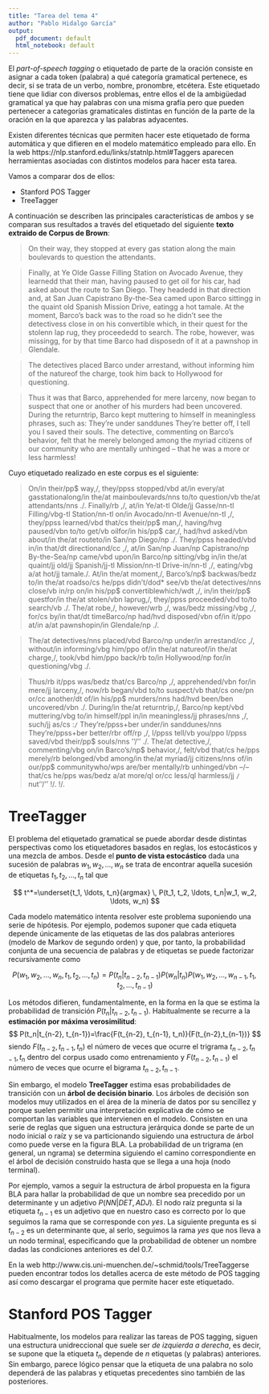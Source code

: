 ```yaml
---
title: "Tarea del tema 4"
author: "Pablo Hidalgo García"
output:
  pdf_document: default
  html_notebook: default
---
```


El *part-of-speech tagging* o etiquetado de parte de la oración consiste en asignar a cada token (palabra) a qué categoría gramatical pertenece, es decir, si se trata de un verbo, nombre, pronombre, etcétera. Este etiquetado tiene que lidiar con diversos problemas, entre ellos el de la ambigüedad gramatical ya que hay palabras con una misma grafía pero que pueden pertenecer a categorías gramaticales distintas en función de la parte de la oración en la que aparezca y las palabras adyacentes.

Existen diferentes técnicas que permiten hacer este etiquetado de forma automática y que difieren en el modelo matemático empleado para ello. En la web https://nlp.stanford.edu/links/statnlp.html#Taggers aparecen herramientas asociadas con distintos modelos para hacer esta tarea.

Vamos a comparar dos de ellos:

- Stanford POS Tagger
- TreeTagger

A continuación se describen las principales características de ambos y se comparan sus resultados a través del etiquetado del siguiente **texto extraido de Corpus de Brown**:

> On their way, they stopped at every gas station along the main boulevards to question the attendants.

> Finally, at Ye Olde Gasse Filling Station on Avocado Avenue, they learnedd that their man, having paused to get oil for his car, had asked about the route to San Diego.
They headedd in that direction and, at San Juan Capistrano By-the-Sea camed upon Barco sittingg in the quaint old Spanish Mission Drive, eatingg a hot tamale.
At the moment, Barco's back was to the road so he didn't see the detectivess close in on his convertible which, in their quest for the stolenn lap rug, they proceededd to search.
The robe, however, was missingg, for by that time Barco had disposedn of it at a pawnshop in Glendale.

> The detectives placed Barco under arrestand, without informing him of the natureof the charge, took him back to Hollywood for questioning.

> Thus it was that Barco, apprehended for mere larceny, now began to suspect that one or another of his murders had been uncovered.
During the returntrip, Barco kept muttering to himself in meaningless phrases, such as: They're under sanddunes They're
better off, I tell you I saved their souls.
The detective, commenting on Barco's behavior, felt that he merely belonged among the myriad citizens of our community who are mentally unhinged -- that he was a more or less harmless!


Cuyo etiquetado realizado en este corpus es el siguiente:

> On/in their/pp$ way,/, they/ppss stopped/vbd at/in every/at gasstationalong/in the/at mainboulevards/nns to/to question/vb the/at attendants/nns ./.
> Finally/rb ,/, at/in Ye/at-tl Olde/jj Gasse/nn-tl Filling/vbg-tl Station/nn-tl on/in Avocado/nn-tl Avenue/nn-tl ,/, they/ppss learned/vbd that/cs their/pp$ man,/, having/hvg paused/vbn to/to get/vb oilfor/in his/pp$ car,/, had/hvd asked/vbn about/in the/at routeto/in San/np Diego/np ./.
They/ppss headed/vbd in/in that/dt directionand/cc ,/, at/in San/np Juan/np Capistrano/np By-the-Sea/np came/vbd upon/in Barco/np sitting/vbg in/in the/at quaint/jj old/jj Spanish/jj-tl Mission/nn-tl Drive-in/nn-tl ,/, eating/vbg a/at hot/jj tamale./.
At/in the/at moment,/, Barco's/np$ backwas/bedz to/in the/at roadso/cs he/pps didn't/dod* see/vb the/at detectives/nns close/vb in/rp on/in his/pp$ convertiblewhich/wdt ,/, in/in their/pp$ questfor/in the/at stolen/vbn laprug,/, they/ppss proceeded/vbd to/to search/vb ./.
The/at robe,/, however/wrb ,/, was/bedz missing/vbg ,/, for/cs by/in that/dt timeBarco/np had/hvd disposed/vbn of/in it/ppo at/in a/at pawnshopin/in Glendale/np ./.

> The/at detectives/nns placed/vbd Barco/np under/in arrestand/cc ,/, without/in informing/vbg him/ppo of/in the/at natureof/in the/at charge,/, took/vbd him/ppo back/rb to/in Hollywood/np for/in questioning/vbg ./.


> Thus/rb it/pps was/bedz that/cs Barco/np ,/, apprehended/vbn for/in mere/jj larceny,/, now/rb began/vbd to/to suspect/vb that/cs one/pn or/cc another/dt of/in his/pp$ murders/nns had/hvd been/ben uncovered/vbn ./.
During/in the/at returntrip,/, Barco/np kept/vbd muttering/vbg to/in himself/ppl in/in meaningless/jj phrases/nns ,/, such/jj as/cs :``/`` They're/ppss+ber under/in sanddunes/nns They're/ppss+ber better/rbr off/rp ,/, I/ppss tell/vb you/ppo I/ppss saved/vbd their/pp$ souls/nns ''/'' ./.
The/at detective,/, commenting/vbg on/in Barco's/np$ behavior,/, felt/vbd that/cs he/pps merely/rb belonged/vbd among/in the/at myriad/jj citizens/nns of/in our/pp$ communitywho/wps are/ber mentally/rb unhinged/vbn --/-- that/cs he/pps was/bedz a/at more/ql or/cc less/ql harmless/jj ``/`` nut''/'' !/. !/.


# TreeTagger

El problema del etiquetado gramatical se puede abordar desde distintas perspectivas como los etiquetadores basados en reglas, los estocásticos y una mezcla de ambos. Desde el **punto de vista estocástico** dada una sucesión de palabras $w_1, w_2, \ldots, w_n$ se trata de encontrar aquella sucesión de etiquetas $t_1, t_2, \ldots, t_n$ tal que

$$
  t^*=\underset{t_1, \ldots, t_n}{argmax} \, P(t_1, t_2, \ldots, t_n|w_1, w_2, \ldots, w_n)
$$

Cada modelo matemático intenta resolver este problema suponiendo una serie de hipótesis. Por ejemplo, podemos suponer que cada etiqueta depende únicamente de las etiquetas de las dos palabras anteriores (modelo de Markov de segundo orden) y que, por tanto, la probabilidad conjunta de una secuencia de palabras y de etiquetas se puede factorizar recursivamente como

$$
P(w_1, w_2, \ldots, w_n, t_1, t_2, \ldots, t_n) = P(t_n|t_{n-2}, t_{n-1})P(w_n|t_n)P(w_1, w_2, \ldots, w_{n-1}, t_1, t_2, \ldots, t_{n-1})
$$

Los métodos difieren, fundamentalmente, en la forma en la que se estima la probabilidad de transición $P(t_n|t_{n-2}, t_{n-1})$. Habitualmente se recurre a la **estimación por máxima verosimilitud**:
$$
P(t_n|t_{n-2}, t_{n-1})=\frac{F(t_{n-2}, t_{n-1}, t_n)}{F(t_{n-2},t_{n-1})}
$$
siendo $F(t_{n-2}, t_{n-1}, t_n)$ el número de veces que ocurre el trigrama $t_{n-2}, t_{n-1}, t_n$ dentro del corpus usado como entrenamiento y $F(t_{n-2},t_{n-1})$ el número de veces que ocurre el bigrama $t_{n-2}, t_{n-1}$.

Sin embargo, el modelo **TreeTagger** estima esas probabilidades de transición con un **árbol de decisión binario**. Los árboles de decisión son modelos muy utilizados en el área de la minería de datos por su sencillez y porque suelen permitir una interpretación explicativa de cómo se comportan las variables que intervienen en el modelo. Consisten en una serie de reglas que siguen una estructura jerárquica donde se parte de un nodo inicial o raíz y se va particionando siguiendo una estructura de árbol como puede verse en la figura BLA. La probabilidad de un trigrama (en general, un ngrama) se determina siguiendo el camino correspondiente en el árbol de decisión construido hasta que se llega a una hoja (nodo terminal).

Por ejemplo, vamos a seguir la estructura de árbol propuesta en la figura BLA para hallar la probabilidad de que un nombre sea precedido por un determinante y un adjetivo $P(NN|DET,ADJ)$. El nodo raíz pregunta si la etiqueta $t_{n-1}$ es un adjetivo que en nuestro caso es correcto por lo que seguimos la rama que se corresponde con *yes*. La siguiente pregunta es si $t_{n-2}$ es un determinante que, al serlo, seguimos la rama *yes* que nos lleva a un nodo terminal, especificando que la probabilidad de obtener un nombre dadas las condiciones anteriores es del $0.7$.

En la web http://www.cis.uni-muenchen.de/~schmid/tools/TreeTaggerse pueden encontrar todos los detalles acerca de este método de POS tagging así como descargar el programa que permite hacer este etiquetado.

# Stanford POS Tagger

Habitualmente, los modelos para realizar las tareas de POS tagging, siguen una estructura unidreccional que suele ser *de izquierda a derecha*, es decir, se supone que la etiqueta $t_n$ depende de $n$ etiquetas (y palabras) anteriores. Sin embargo, parece lógico pensar que la etiqueta de una palabra no solo dependerá de las palabras y etiquetas precedentes sino también de las posteriores.
